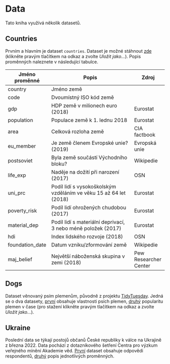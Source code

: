 # Data {.unnumbered}

Tato kniha využívá několik datasetů.

## Countries

Prvním a hlavním je dataset `countries`. Dataset je možné stáhnout [zde](https://raw.githubusercontent.com/Sociology-FA-CU/uvod-do-r-kniha/master/data-raw/countries.csv) (klikněte pravým tlačítkem na odkaz a zvolte *Uložit jako...*). Popis proměnných naleznete v následující tabulce.

| Jméno proměnné  | Popis                                                             | Zdroj                 |
|-----------------|-------------------------------------------------------------------|-----------------------|
| country         | Jméno země                                                        |                       |
| code            | Dvoumístný ISO kód země                                           |                       |
| gdp             | HDP země v milionech euro (2018)                                  | Eurostat              |
| population      | Populace země k 1. lednu 2018                                     | Eurostat              |
| area            | Celková rozloha země                                              | CIA factbook          |
| eu_member       | Je země členem Evropské unie? (2019)                              | Evropská unie         |
| postsoviet      | Byla země součástí Východního bloku?                              | Wikipedie             |
| life_exp        | Naděje na dožití při narození (2017)                              | OSN                   |
| uni_prc         | Podíl lidí s vysokoškolským vzděláním ve věku 15 až 64 let (2018) | Eurostat              |
| poverty_risk    | Podíl lidí ohrožených chudobou (2017)                             | Eurostat              |
| material_dep    | Podíl lidí s materiální deprivací, 3 nebo méně položek (2017)     | Eurostat              |
| hdi             | Index lidského rozvoje (2018)                                     | OSN                   |
| foundation_date | Datum vzniku/zformování země                                      | Wikipedie             |
| maj_belief      | Největší náboženská skupina v zemi (2018)                         | Pew Researcher Center |

## Dogs

Dataset věnovaný psím plemenům, původně z projektu [TidyTuesday](https://github.com/rfordatascience/tidytuesday/blob/master/data/2022/2022-02-01/readme.md). Jedná se o dva datasety, [první](https://raw.githubusercontent.com/Sociology-FA-CU/uvod-do-r-kniha/master/data-raw/dog-traits.csv) obsahuje vlastnosti psích plemen, [druhý](https://raw.githubusercontent.com/Sociology-FA-CU/uvod-do-r-kniha/master/data-raw/dog-ranks.csv) popularitu plemen v čase (pro stažení klikněte pravým tlačítkem na odkaz a zvolte *Uložit jako...*).

## Ukraine

Poslední data se týkají postojů občanů České republiky k válce na Ukrajině z března 2022. Data pochází z dotazníkového šetření Centra pro výzkum veřejného mínění Akademie věd. [První](https://github.com/Sociology-FA-CU/uvod-do-r-kniha/raw/master/data-raw/ukraine.rds) dataset obsahuje odpovědi respondentů, [druhý](https://github.com/Sociology-FA-CU/uvod-do-r-kniha/raw/master/data-raw/ukraine_labels.rds) popis jednotlivých proměnných.
